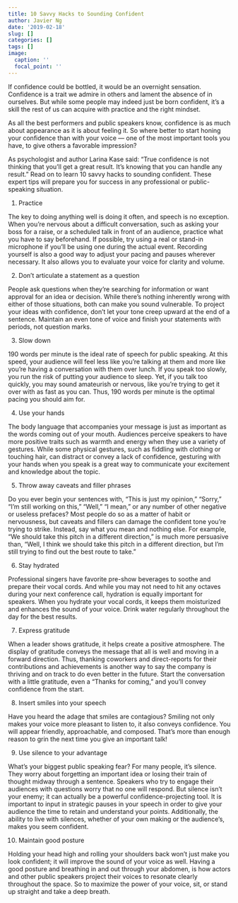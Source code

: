 ```yaml
---
title: 10 Savvy Hacks to Sounding Confident
author: Javier Ng
date: '2019-02-18'
slug: []
categories: []
tags: []
image:
  caption: ''
  focal_point: ''
---
```


If confidence could be bottled, it would be an overnight sensation. Confidence is a trait we admire in others and lament the absence of in ourselves. But while some people may indeed just be born confident, it’s a skill the rest of us can acquire with practice and the right mindset.

As all the best performers and public speakers know, confidence is as much about appearance as it is about feeling it. So where better to start honing your confidence than with your voice — one of the most important tools you have, to give others a favorable impression?

As psychologist and author Larina Kase said: “True confidence is not thinking that you’ll get a great result. It’s knowing that you can handle any result.” Read on to learn 10 savvy hacks to sounding confident. These expert tips will prepare you for success in any professional or public-speaking situation.

1. Practice

The key to doing anything well is doing it often, and speech is no exception. When you’re nervous about a difficult conversation, such as asking your boss for a raise, or a scheduled talk in front of an audience, practice what you have to say beforehand. If possible, try using a real or stand-in microphone if you’ll be using one during the actual event. Recording yourself is also a good way to adjust your pacing and pauses wherever necessary. It also allows you to evaluate your voice for clarity and volume.

2. Don’t articulate a statement as a question

People ask questions when they’re searching for information or want approval for an idea or decision. While there’s nothing inherently wrong with either of those situations, both can make you sound vulnerable. To project your ideas with confidence, don’t let your tone creep upward at the end of a sentence. Maintain an even tone of voice and finish your statements with periods, not question marks.

3. Slow down

190 words per minute is the ideal rate of speech for public speaking. At this speed, your audience will feel less like you’re talking at them and more like you’re having a conversation with them over lunch. If you speak too slowly, you run the risk of putting your audience to sleep. Yet, if you talk too quickly, you may sound amateurish or nervous, like you’re trying to get it over with as fast as you can. Thus, 190 words per minute is the optimal pacing you should aim for.

4. Use your hands

The body language that accompanies your message is just as important as the words coming out of your mouth. Audiences perceive speakers to have more positive traits such as warmth and energy when they use a variety of gestures. While some physical gestures, such as fiddling with clothing or touching hair, can distract or convey a lack of confidence, gesturing with your hands when you speak is a great way to communicate your excitement and knowledge about the topic.

5. Throw away caveats and filler phrases

Do you ever begin your sentences with, “This is just my opinion,” “Sorry,” “I’m still working on this,” “Well,” “I mean,” or any number of other negative or useless prefaces? Most people do so as a matter of habit or nervousness, but caveats and fillers can damage the confident tone you’re trying to strike. Instead, say what you mean and nothing else. For example, “We should take this pitch in a different direction,” is much more persuasive than, “Well, I think we should take this pitch in a different direction, but I’m still trying to find out the best route to take.”

6. Stay hydrated

Professional singers have favorite pre-show beverages to soothe and prepare their vocal cords. And while you may not need to hit any octaves during your next conference call, hydration is equally important for speakers. When you hydrate your vocal cords, it keeps them moisturized and enhances the sound of your voice. Drink water regularly throughout the day for the best results.

7. Express gratitude

When a leader shows gratitude, it helps create a positive atmosphere. The display of gratitude conveys the message that all is well and moving in a forward direction. Thus, thanking coworkers and direct-reports for their contributions and achievements is another way to say the company is thriving and on track to do even better in the future. Start the conversation with a little gratitude, even a “Thanks for coming,” and you’ll convey confidence from the start.

8. Insert smiles into your speech

Have you heard the adage that smiles are contagious? Smiling not only makes your voice more pleasant to listen to, it also conveys confidence. You will appear friendly, approachable, and composed. That’s more than enough reason to grin the next time you give an important talk!

9. Use silence to your advantage

What’s your biggest public speaking fear? For many people, it’s silence. They worry about forgetting an important idea or losing their train of thought midway through a sentence. Speakers who try to engage their audiences with questions worry that no one will respond. But silence isn’t your enemy; it can actually be a powerful confidence-projecting tool. It is important to input in strategic pauses in your speech in order to give your audience the time to retain and understand your points. Additionally, the ability to live with silences, whether of your own making or the audience’s, makes you seem confident.

10. Maintain good posture

Holding your head high and rolling your shoulders back won’t just make you look confident; it will improve the sound of your voice as well. Having a good posture and breathing in and out through your abdomen, is how actors and other public speakers project their voices to resonate clearly throughout the space. So to maximize the power of your voice, sit, or stand up straight and take a deep breath.

